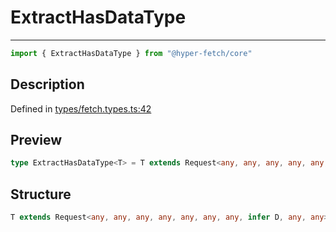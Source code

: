 

# ExtractHasDataType

<div class="api-docs__separator" data-reactroot="">

---

</div><div class="api-docs__import" data-reactroot="">

```ts
import { ExtractHasDataType } from "@hyper-fetch/core"
```

</div><div class="api-docs__section">

## Description

</div><div class="api-docs__description"><span class="api-docs__do-not-parse">



</span></div><p class="api-docs__definition">

Defined in [types/fetch.types.ts:42](https://github.com/BetterTyped/hyper-fetch/blob/c44d728f/packages/core/src/types/fetch.types.ts#L42)

</p><div class="api-docs__section">

## Preview

</div><div class="api-docs__preview type single">

```ts
type ExtractHasDataType<T> = T extends Request<any, any, any, any, any, any, any, infer  D, any, any> ? D : never;
```

</div><div class="api-docs__section">

## Structure

</div><div class="api-docs__returns">

```ts
T extends Request<any, any, any, any, any, any, any, infer D, any, any> ? D : never
```

</div>